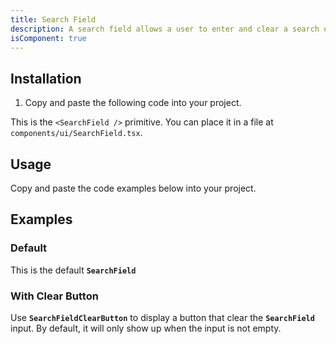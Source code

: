 ```yaml
---
title: Search Field
description: A search field allows a user to enter and clear a search query.
isComponent: true
---
```


## Installation

1. Copy and paste the following code into your project.

This is the `<SearchField />` primitive. You can place it in a file at `components/ui/SearchField.tsx`.

## Usage

Copy and paste the code examples below into your project.

<ComponentSource src="../../packages/ui/src/SearchField.tsx" />

## Examples

### Default

This is the default **`SearchField`**

<ComponentExample name="SearchField" story="default" />

### With Clear Button

Use **`SearchFieldClearButton`** to display a button that clear the **`SearchField`** input. By default, it will only show up when the input is not empty.

<ComponentExample name="SearchField" story="with-clear-button" />
